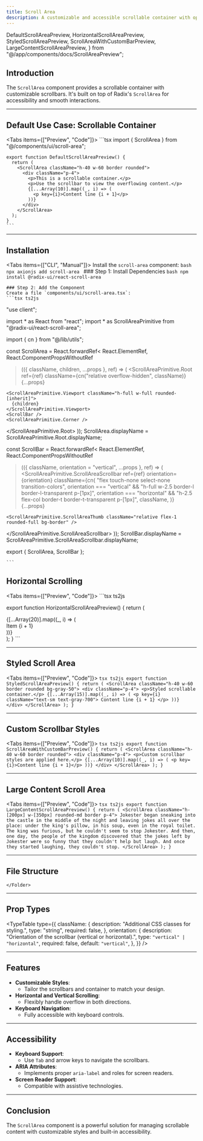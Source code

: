 ```yaml
---
title: Scroll Area
description: A customizable and accessible scrollable container with optional scrollbars.
---
```



  DefaultScrollAreaPreview,
  HorizontalScrollAreaPreview,
  StyledScrollAreaPreview,
  ScrollAreaWithCustomBarPreview,
  LargeContentScrollAreaPreview,
} from "@/app/components/docs/ScrollAreaPreview";

## Introduction

The `ScrollArea` component provides a scrollable container with customizable scrollbars. It's built on top of Radix's `ScrollArea` for accessibility and smooth interactions.

---

## Default Use Case: Scrollable Container

<Tabs items={["Preview", "Code"]}>
  <Tab value="Preview" className="mx-auto h-72 pb-8 content-center items-center">
    <DefaultScrollAreaPreview />
  </Tab>
  <Tab value="Code">
    ```tsx
    import { ScrollArea } from "@/components/ui/scroll-area";

    export function DefaultScrollAreaPreview() {
      return (
        <ScrollArea className="h-40 w-60 border rounded">
          <div className="p-4">
            <p>This is a scrollable container.</p>
            <p>Use the scrollbar to view the overflowing content.</p>
            {[...Array(10)].map((_, i) => (
              <p key={i}>Content line {i + 1}</p>
            ))}
          </div>
        </ScrollArea>
      );
    }
    ```
  </Tab>
</Tabs>

---

## Installation

<Tabs items={["CLI", "Manual"]}>
  <Tab value="CLI">
    Install the `scroll-area` component:
    ```bash
    npx axionjs add scroll-area
    ```
  </Tab>
  <Tab value="Manual">
    ### Step 1: Install Dependencies
    ```bash
npm install @radix-ui/react-scroll-area
    ```

    ### Step 2: Add the Component
    Create a file `components/ui/scroll-area.tsx`:
    ```tsx ts2js
 "use client";

import * as React from "react";
import * as ScrollAreaPrimitive from "@radix-ui/react-scroll-area";

import { cn } from "@/lib/utils";

const ScrollArea = React.forwardRef<
  React.ElementRef<typeof ScrollAreaPrimitive.Root>,
  React.ComponentPropsWithoutRef<typeof ScrollAreaPrimitive.Root>
>(({ className, children, ...props }, ref) => (
  <ScrollAreaPrimitive.Root
    ref={ref}
    className={cn("relative overflow-hidden", className)}
    {...props}
  >
    <ScrollAreaPrimitive.Viewport className="h-full w-full rounded-[inherit]">
      {children}
    </ScrollAreaPrimitive.Viewport>
    <ScrollBar />
    <ScrollAreaPrimitive.Corner />
  </ScrollAreaPrimitive.Root>
));
ScrollArea.displayName = ScrollAreaPrimitive.Root.displayName;

const ScrollBar = React.forwardRef<
  React.ElementRef<typeof ScrollAreaPrimitive.ScrollAreaScrollbar>,
  React.ComponentPropsWithoutRef<typeof ScrollAreaPrimitive.ScrollAreaScrollbar>
>(({ className, orientation = "vertical", ...props }, ref) => (
  <ScrollAreaPrimitive.ScrollAreaScrollbar
    ref={ref}
    orientation={orientation}
    className={cn(
      "flex touch-none select-none transition-colors",
      orientation === "vertical" &&
        "h-full w-2.5 border-l border-l-transparent p-[1px]",
      orientation === "horizontal" &&
        "h-2.5 flex-col border-t border-t-transparent p-[1px]",
      className,
    )}
    {...props}
  >
    <ScrollAreaPrimitive.ScrollAreaThumb className="relative flex-1 rounded-full bg-border" />
  </ScrollAreaPrimitive.ScrollAreaScrollbar>
));
ScrollBar.displayName = ScrollAreaPrimitive.ScrollAreaScrollbar.displayName;

export { ScrollArea, ScrollBar };

    ```
  </Tab>
</Tabs>

## Horizontal Scrolling

<Tabs items={["Preview", "Code"]}>
  <Tab value="Preview" className="mx-auto h-72 pb-8 content-center items-center">
    <HorizontalScrollAreaPreview />
  </Tab>
  <Tab value="Code">
    ```tsx ts2js
  
export function HorizontalScrollAreaPreview() {
  return (
    <ScrollArea className="w-96 whitespace-nowrap rounded-md border">
      <div className="flex space-x-4 p-4">
        {[...Array(20)].map((_, i) => (
          <div
            key={i}
            className="flex-none h-16 w-16 bg-gray-200 rounded text-center flex items-center justify-center"
          >
            Item {i + 1}
          </div>
        ))}
      </div>
      <ScrollBar orientation="horizontal" />
    </ScrollArea>
  );
}
    ```
  </Tab>
</Tabs>

---

## Styled Scroll Area

<Tabs items={["Preview", "Code"]}>
  <Tab value="Preview" className="mx-auto h-72 pb-8 content-center items-center">
    <StyledScrollAreaPreview />
  </Tab>
  <Tab value="Code">
    ```tsx ts2js
    export function StyledScrollAreaPreview() {
      return (
        <ScrollArea className="h-40 w-60 border rounded bg-gray-50">
          <div className="p-4">
            <p>Styled scrollable container.</p>
            {[...Array(15)].map((_, i) => (
              <p key={i} className="text-sm text-gray-700">
                Content line {i + 1}
              </p>
            ))}
          </div>
        </ScrollArea>
      );
    }
    ```
  </Tab>
</Tabs>

---

## Custom Scrollbar Styles

<Tabs items={["Preview", "Code"]}>
  <Tab value="Preview" className="mx-auto h-72 pb-8 content-center items-center">
    <ScrollAreaWithCustomBarPreview />
  </Tab>
  <Tab value="Code">
    ```tsx ts2js
    export function ScrollAreaWithCustomBarPreview() {
      return (
        <ScrollArea className="h-40 w-60 border rounded">
          <div className="p-4">
            <p>Custom scrollbar styles are applied here.</p>
            {[...Array(10)].map((_, i) => (
              <p key={i}>Content line {i + 1}</p>
            ))}
          </div>
        </ScrollArea>
      );
    }
    ```
  </Tab>
</Tabs>

---

## Large Content Scroll Area

<Tabs items={["Preview", "Code"]}>
  <Tab value="Preview" className="mx-auto h-72 pb-8 content-center items-center">
    <LargeContentScrollAreaPreview />
  </Tab>
  <Tab value="Code">
    ```tsx ts2js
export function LargeContentScrollAreaPreview() {
  return (
    <ScrollArea className="h-[200px] w-[350px] rounded-md border p-4">
      Jokester began sneaking into the castle in the middle of the night and
      leaving jokes all over the place: under the king's pillow, in his soup,
      even in the royal toilet. The king was furious, but he couldn't seem to
      stop Jokester. And then, one day, the people of the kingdom discovered
      that the jokes left by Jokester were so funny that they couldn't help but
      laugh. And once they started laughing, they couldn't stop.
    </ScrollArea>
  );
}
    ```
  </Tab>
</Tabs>

---

## File Structure

<Files>
  <Folder name="app" defaultOpen>
    <Folder name="components" defaultOpen>
      <Folder name="ui" defaultOpen>
        <File name="scroll-area.tsx" />
      </Folder>
  
    </Folder>
  </Folder>
</Files>

---

## Prop Types

<TypeTable
  type={{
    className: {
      description: "Additional CSS classes for styling.",
      type: "string",
      required: false,
    },
    orientation: {
      description: "Orientation of the scrollbar (vertical or horizontal).",
      type: `"vertical" | "horizontal"`,
      required: false,
      default: `"vertical"`,
    },
  }}
/>

---

## Features

- **Customizable Styles**:
  - Tailor the scrollbars and container to match your design.
- **Horizontal and Vertical Scrolling**:
  - Flexibly handle overflow in both directions.
- **Keyboard Navigation**:
  - Fully accessible with keyboard controls.

---

## Accessibility

- **Keyboard Support**:
  - Use `Tab` and arrow keys to navigate the scrollbars.
- **ARIA Attributes**:
  - Implements proper `aria-label` and roles for screen readers.
- **Screen Reader Support**:
  - Compatible with assistive technologies.

---

## Conclusion

The `ScrollArea` component is a powerful solution for managing scrollable content with customizable styles and built-in accessibility.
